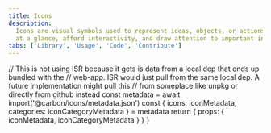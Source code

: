 ```yaml
---
title: Icons
description:
  Icons are visual symbols used to represent ideas, objects, or actions. They communicate messages
  at a glance, afford interactivity, and draw attention to important information.
tabs: ['Library', 'Usage', 'Code', 'Contribute']
---
```


<IconLibrary iconCategoryMetadata={props.iconCategoryMetadata} iconMetadata={props.iconMetadata} />

  // This is not using ISR because it gets is data from a local dep that ends up bundled with the
  // web-app. ISR would just pull from the same local dep. A future implementation might pull this
  // from someplace like unpkg or directly from github instead
  const metadata = await import('@carbon/icons/metadata.json')
  const { icons: iconMetadata, categories: iconCategoryMetadata } = metadata
  return { props: { iconMetadata, iconCategoryMetadata } }
}
